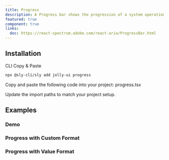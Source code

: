 ```yaml
---
title: Progress
description: A Progress bar shows the progression of a system operation such as downloading, uploading, processing, etc. in a visual way.
featured: true
component: true
links:
  doc: https://react-spectrum.adobe.com/react-aria/ProgressBar.html
---
```


<ComponentPreview name="progress-demo" />

## Installation

<Tabs defaultValue="cli">

<TabsList>
  <TabsTrigger value="cli">CLI</TabsTrigger>
  <TabsTrigger value="manual">Copy & Paste</TabsTrigger>
</TabsList>

<TabsContent value="cli">

```bash
npx @sly-cli/sly add jolly-ui progress
```

</TabsContent>

<TabsContent value="manual">

<Steps>

<Step>Copy and paste the following code into your project: progress.tsx</Step>

<ComponentSource name="progress" />

<Step>Update the import paths to match your project setup.</Step>

</Steps>

</TabsContent>

</Tabs>

## Examples

### Demo

<ComponentPreview name="progress-demo" />

### Progress with Custom Format

<ComponentPreview name="progress-custom-format" />

### Progress with Value Format

<ComponentPreview name="progress-value-format" />
